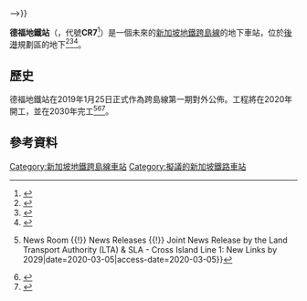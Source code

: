{{Future infrastructure}}
{{noteTA
|G1=Railway}}
{{not|九龍灣站}}
{{Infobox station
 | name = {{SMRT code|CR|7}}<br />德福<br />Defu<br />டெஃபு<br />Defu
 | type = [[地鐵站|地鐵站]]
 | linecolour = #{{SMRT color|CR}}
 | image =
 | image_caption =
 | address = {{SIN}}
 | coordinates =
 | line = [[新加坡地鐵跨島線|跨島線]]
 | other =
 | structure = 地下
 | platform = 側式
 | depth =
 | levels =
 | tracks =
 | parking =
 | bicycle =
 | baggage_check =
 | passengers =
 | pass_year =
 | pass_percent =
 | pass_system =
 | opening = 預計{{start date and age|df=yes|2030}}
 | closed =
 | rebuilt =
 | electrified =
 | ADA = 是
 | code = {{SMRT code|CR|7}}
 | operator =
 | owned = [[陸路交通管理局|陸路交通管理局]]
 | zone =
 | former =
 | adjacent = {{Adjacent stations|system=新加坡地铁|line=CRL|left=淡滨尼北|right=后港|note-left=CR6|note-mid={{新加坡地鐵車站編號|CR|7}}<br />规划中|note-right=CR8}}
 | mpassengers =
 | map_locator = <!--{{
 | base_width =
 | base_caption =
 | float =
 | float_width =
 | float_caption =
 | x =
 | y =
}}-->}}

'''德福地鐵站'''（{{lang-en|Defu MRT station}}，代號'''CR7'''<ref>{{cite web |title=Land Transport Authority – We Keep Your World Moving |url=https://www.facebook.com/WeKeepYourWorldMoving/videos/1239750156180853/ |website=Facebook |publisher=Land Transport Authority |accessdate=January 25, 2019 |language=en}}</ref>）是一個未來的[[新加坡地鐵|新加坡地鐵]][[新加坡地鐵跨島線|跨島線]]的地下車站，位於[[後港|後港]]規劃區的地下<ref>{{cite web | url=https://www.lta.gov.sg/apps/news/page.aspx?c=2&id=37d81457-ef62-4b9a-aadb-d587da5d71b7 | title=Joint News Release by the Land Transport Authority (LTA) & SLA - Cross Island Line 1: New Links by 2029 | publisher=Land Transport Authority | date=25 January 2019 | accessdate=2020-08-10 | archive-date=2019-01-25 | archive-url=https://web.archive.org/web/20190125183236/https://www.lta.gov.sg/apps/news/page.aspx?c=2&id=37d81457-ef62-4b9a-aadb-d587da5d71b7 | dead-url=no }}</ref><ref name="st">{{cite web |last1=Tan |first1=Christopher |title=First phase of Cross Island MRT line finalised; will have 12 stations |url=https://www.straitstimes.com/singapore/transport/first-phase-of-cross-island-mrt-line-finalised-will-have-12-stations |website=The Straits Times |accessdate=January 25, 2019 |language=en |date=25 January 2019 |archive-date=2019-01-25 |archive-url=https://web.archive.org/web/20190125130935/https://www.straitstimes.com/singapore/transport/first-phase-of-cross-island-mrt-line-finalised-will-have-12-stations |dead-url=no }}</ref><ref>{{cite web |last1=Yusof |first1=Amir |title=First phase of Cross Island Line to open by 2029 with 12 stations |url=https://www.channelnewsasia.com/news/singapore/cross-island-line-mrt-stations-first-phase-ready-by-2029-11164656 |website=Channel NewsAsia |accessdate=January 25, 2019 |language=en |archive-date=2019-01-25 |archive-url=https://web.archive.org/web/20190125183305/https://www.channelnewsasia.com/news/singapore/cross-island-line-mrt-stations-first-phase-ready-by-2029-11164656 |dead-url=no }}</ref>。

== 歷史 ==
德福地鐵站在2019年1月25日正式作為跨島線第一期對外公佈。工程將在2020年開工，並在2030年完工<ref>{{Cite web|url=https://www.lta.gov.sg/content/ltagov/en/newsroom/2019/1/2/joint-news-release-by-the-land-transport-authority-lta-sla---cross-island-line-1-new-links-by-2029.html|archive-url=https://web.archive.org/web/20200305115653/https://www.lta.gov.sg/content/ltagov/en/newsroom/2019/1/2/joint-news-release-by-the-land-transport-authority-lta-sla---cross-island-line-1-new-links-by-2029.html|url-status=dead|archive-date=2020-03-05|title=LTA {{!}} News Room {{!}} News Releases {{!}} Joint News Release by the Land Transport Authority (LTA) & SLA - Cross Island Line 1: New Links by 2029|date=2020-03-05|access-date=2020-03-05}}</ref><ref>{{Cite web|url=https://www.straitstimes.com/singapore/transport/first-phase-of-cross-island-mrt-line-finalised-will-have-12-stations|archive-url=https://web.archive.org/web/20200305115542/https://www.straitstimes.com/singapore/transport/first-phase-of-cross-island-mrt-line-finalised-will-have-12-stations|url-status=dead|archive-date=2020-03-05|title=First phase of Cross Island MRT line finalised; will have 12 stations, Transport News & Top Stories - The Straits Times|date=2020-03-05|access-date=2020-03-05}}</ref><ref>{{Cite web|url=https://www.channelnewsasia.com/news/singapore/cross-island-line-mrt-stations-first-phase-ready-by-2029-11164656|archive-url=https://web.archive.org/web/20200305115737/https://www.channelnewsasia.com/news/singapore/cross-island-line-mrt-stations-first-phase-ready-by-2029-11164656|url-status=dead|archive-date=2020-03-05|title=First phase of Cross Island Line to open by 2029 with 12 stations - CNA|date=2020-03-05|access-date=2020-03-05}}</ref>。

== 參考資料 ==
{{reflist}}

{{新加坡地鐵跨島線}}
{{新加坡地鐵車站}}

[[Category:新加坡地鐵跨島線車站|Category:新加坡地鐵跨島線車站]]
[[Category:擬議的新加坡鐵路車站|Category:擬議的新加坡鐵路車站]]